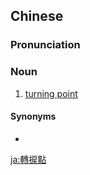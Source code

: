 {{also|转捩点}}
==Chinese==
{{zh-forms|s=转捩点|type=21}}

===Pronunciation===
{{zh-pron
|m=zhuǎnlièdiǎn
|c=zyun2 lit6 dim2,zyun2 leoi6 dim2
|c_note=zyun2 leoi6 dim2 - due to confusion of the rare character {{zh-l|*捩}} with the more common {{zh-l|*淚|leoi6|tear}}
|cat=n
}}

===Noun===
{{zh-noun}}

# {{lb|zh|figurative}} [[turning point]]

====Synonyms====
* {{zh-l|轉折點}}

[[ja:轉捩點]]